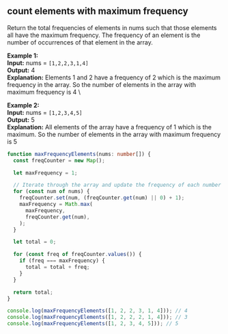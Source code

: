 
## count elements with maximum frequency

Return the total frequencies of elements in nums such that those elements all
have the maximum frequency. The frequency of an element is the number of occurrences
of that element in the array.

**Example 1:** \
**Input:** nums = `[1,2,2,3,1,4]` \
**Output:** 4 \
**Explanation:** Elements 1 and 2 have a frequency of 2 which is the maximum frequency in the array.
So the number of elements in the array with maximum frequency is 4 \

**Example 2:** \
**Input:** nums = `[1,2,3,4,5]` \
**Output:** 5 \
**Explanation:** All elements of the array have a frequency of 1 which is the maximum.
So the number of elements in the array with maximum frequency is 5

```typescript
function maxFrequencyElements(nums: number[]) {
  const freqCounter = new Map();

  let maxFrequency = 1;

  // Iterate through the array and update the frequency of each number
  for (const num of nums) {
    freqCounter.set(num, (freqCounter.get(num) || 0) + 1);
    maxFrequency = Math.max(
      maxFrequency,
      freqCounter.get(num),
    );
  }

  let total = 0;

  for (const freq of freqCounter.values()) {
    if (freq === maxFrequency) {
      total = total + freq;
    }
  }

  return total;
}

console.log(maxFrequencyElements([1, 2, 2, 3, 1, 4])); // 4
console.log(maxFrequencyElements([1, 2, 2, 2, 1, 4])); // 3
console.log(maxFrequencyElements([1, 2, 3, 4, 5])); // 5
```

